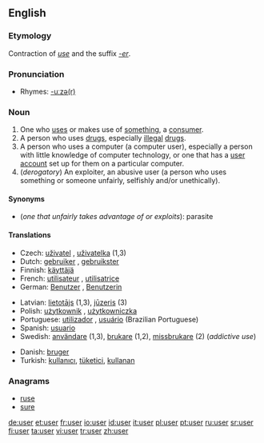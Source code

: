 ==English==

===Etymology===
Contraction of ''[[use]]'' and the suffix ''[[-er]]''.

===Pronunciation===
*Rhymes: [[Rhymes:English:-uːzə(r)|-uːzə(r)]]

===Noun===
{{en-noun}}

# One who [[use]]s or makes use of [[something]], a [[consumer]].
# A person who uses [[drug]]s, especially [[illegal]] [[drugs]].
# A person who uses a computer (a computer user), especially a person with little knowledge of computer technology, or one that has a [[user account]] set up for them on a particular computer.
#(''derogatory'') An exploiter, an abusive user (a person who uses something or someone unfairly, selfishly and/or unethically).

====Synonyms====
*(''one that unfairly takes advantage of or exploits''): parasite

====Translations====
{{top}}
*Czech:   [[uživatel]] {{m}}, [[uživatelka]] {{f}} (1,3)
*Dutch: [[gebruiker]] {{m}}, [[gebruikster]] {{f}}
*Finnish: [[käyttäjä]]
*French: [[utilisateur]] {{m}}, [[utilisatrice]] {{f}}
*German: [[Benutzer]] {{m}}, [[Benutzerin]] {{f}}
{{mid}}
*Latvian: [[lietotājs]] {{m}} (1,3), [[jūzeris]] {{m}} (3)
*Polish: [[użytkownik]] {{m}}, [[użytkowniczka]] {{f}}
*Portuguese: [[utilizador]] {{m}}, [[usuário]] {{m}} (Brazilian Portuguese)
*Spanish: [[usuario]] {{m}}
*Swedish: [[användare]] {{c}} (1,3), [[brukare]] {{c}} (1,2), [[missbrukare]] {{c}} (2) (''addictive use'')
{{bottom}}
*Danish: [[bruger]] {{m}}
*Turkish: [[kullanıcı]], [[tüketici]], [[kullanan]]

===Anagrams===
*[[ruse]]
*[[sure]]

[[de:user]]
[[et:user]]
[[fr:user]]
[[io:user]]
[[id:user]]
[[it:user]]
[[pl:user]]
[[pt:user]]
[[ru:user]]
[[sr:user]]
[[fi:user]]
[[ta:user]]
[[vi:user]]
[[tr:user]]
[[zh:user]]